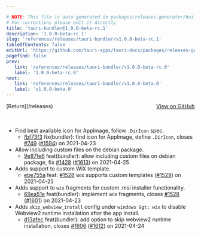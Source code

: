 ```yaml
---

# NOTE: This file is auto-generated in packages/releases-generator/build.ts
# For corrections please edit it directly
title: 'tauri-bundler@1.0.0-beta-rc.1'
description: '1.0.0-beta-rc.1'
slug: 'references/releases/tauri-bundler/v1.0.0-beta-rc.1'
tableOfContents: false
editUrl: 'https://github.com/tauri-apps/tauri-docs/packages/releases-generator/build.ts'
pagefind: false
prev:
   link: 'references/releases/tauri-bundler/v1.0.0-beta-rc.0'
   label: '1.0.0-beta-rc.0'
next:
   link: 'references/releases/tauri-bundler/v1.0.0-beta.0'
   label: 'v1.0.0-beta.0'
---
```


			

<ReleaseSidebar slug="references/releases/tauri-bundler"  packageName="tauri-bundler" />

<div style="margin-bottom:3rem; display: flex; justify-content: space-between; align-items: center"><span>[Return](/releases)</span><span><a href="https://github.com/tauri-apps/tauri/releases/tag/tauri-bundler-v1.0.0-beta-rc.1">View on GitHub</a></span></div>

- Find best available icon for AppImage, follow `.DirIcon` spec.
  - [fbf73f3](https://www.github.com/tauri-apps/tauri/commit/fbf73f3ab53387e68c8cbf9e788820bea0f2f111) fix(bundler): find icon for AppImage, define `.DirIcon`, closes [#749](https://www.github.com/tauri-apps/tauri/pull/749) ([#1594](https://www.github.com/tauri-apps/tauri/pull/1594)) on 2021-04-23
- Allow including custom files on the debian package.
  - [9e87fe6](https://www.github.com/tauri-apps/tauri/commit/9e87fe6a69a8f74c8e61221e36e15b7eb1d19432) feat(bundler): allow including custom files on debian package, fix [#1428](https://www.github.com/tauri-apps/tauri/pull/1428) ([#1613](https://www.github.com/tauri-apps/tauri/pull/1613)) on 2021-04-25
- Adds support to custom WiX template.
  - [ebe755a](https://www.github.com/tauri-apps/tauri/commit/ebe755ac5c37025bae0cf8860e9b04b507f71949) feat: [#1528](https://www.github.com/tauri-apps/tauri/pull/1528) wix supports custom templates ([#1529](https://www.github.com/tauri-apps/tauri/pull/1529)) on 2021-04-25
- Adds support to `wix` fragments for custom .msi installer functionality.
  - [69ea51e](https://www.github.com/tauri-apps/tauri/commit/69ea51ec93a6d4fa90f3482a51f0c6d20c97fa29) feat(bundler): implement wix fragments, closes [#1528](https://www.github.com/tauri-apps/tauri/pull/1528) ([#1601](https://www.github.com/tauri-apps/tauri/pull/1601)) on 2021-04-23
- Adds `skip_webview_install` config under `windows &gt; wix` to disable Webview2 runtime installation after the app install.
  - [d13afec](https://www.github.com/tauri-apps/tauri/commit/d13afec20402b8ddbbf3ceb4349edb1956ed79bc) feat(bundler): add option to skip webview2 runtime installation, closes [#1606](https://www.github.com/tauri-apps/tauri/pull/1606) ([#1612](https://www.github.com/tauri-apps/tauri/pull/1612)) on 2021-04-24

